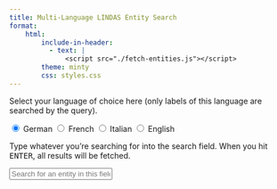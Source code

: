 ```yaml
---
title: Multi-Language LINDAS Entity Search
format:
    html:
        include-in-header:
          - text: |
              <script src="./fetch-entities.js"></script>
        theme: minty
        css: styles.css 
---
```


Select your language of choice here (only labels of this language are searched by the query).

```{=html}
<div class="language-selector">
    <label><input type="radio" name="language" value="de" checked> German </label>
    <label><input type="radio" name="language" value="fr"> French </label>
    <label><input type="radio" name="language" value="it"> Italian </label>
    <label><input type="radio" name="language" value="en"> English </label>
</div>
```

Type whatever you're searching for into the search field. When you hit <kbd>ENTER</kbd>, all results will be fetched.

```{=html}
<div class="search-container">
    <input type="text" id="search" class="search-input" placeholder="Search for an entity in this field" />
    <div id="suggestions" class="suggestions"></div>
</div>
```

:::{.column-screen-inset}
```{=html}
<br><br><br>
<div id="resultsTable"></div>
```
:::
